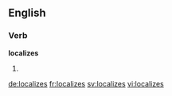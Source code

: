 ==English==

===Verb===
'''localizes'''

# {{third-person singular of|localize}}

[[de:localizes]]
[[fr:localizes]]
[[sv:localizes]]
[[vi:localizes]]
